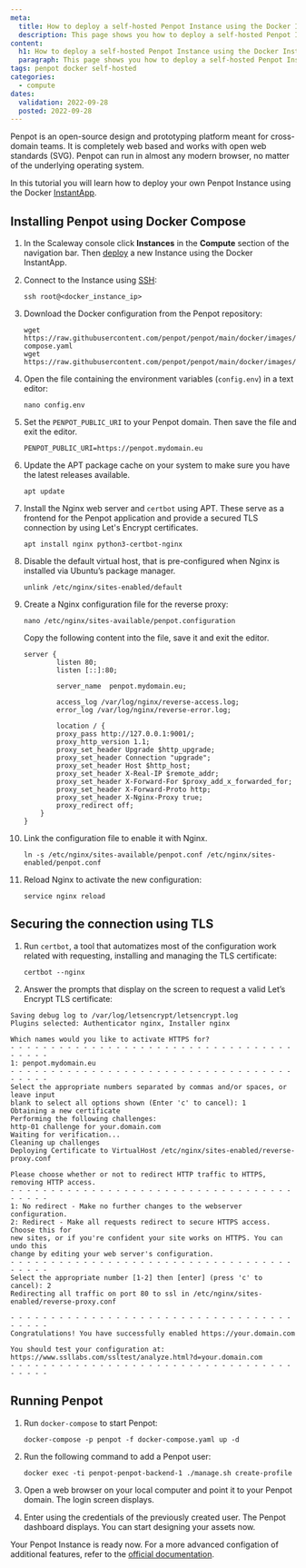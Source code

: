 ```yaml
---
meta:
  title: How to deploy a self-hosted Penpot Instance using the Docker InstantApp
  description: This page shows you how to deploy a self-hosted Penpot Instance using the Docker InstantApp
content:
  h1: How to deploy a self-hosted Penpot Instance using the Docker InstantApp
  paragraph: This page shows you how to deploy a self-hosted Penpot Instance using the Docker InstantApp
tags: penpot docker self-hosted
categories:
  - compute
dates:
  validation: 2022-09-28
  posted: 2022-09-28
---
```


Penpot is an open-source design and prototyping platform meant for cross-domain teams. It is completely web based and works with open web standards (SVG). Penpot can run in almost any modern browser, no matter of the underlying operating system.

In this tutorial you will learn how to deploy your own Penpot Instance using the Docker [InstantApp](https://www.scaleway.com/en/docs/tutorials/docker-instantapp/).

## Installing Penpot using Docker Compose 

1. In the Scaleway console click **Instances** in the **Compute** section of the navigation bar. Then [deploy](https://console.scaleway.com/instance/servers/create?area=fr-par-1&imageKey=c1b530d8-0ca0-45c4-80db-ba06608287b2&offerName=PLAY2-MICRO) a new Instance using the Docker InstantApp.

2. Connect to the Instance using [SSH](/compute/instances/how-to/connect-to-instance/): 
    ```
    ssh root@<docker_instance_ip>
    ```

3. Download the Docker configuration from the Penpot repository:

    ```
    wget https://raw.githubusercontent.com/penpot/penpot/main/docker/images/docker-compose.yaml
    wget https://raw.githubusercontent.com/penpot/penpot/main/docker/images/config.env
    ```

4. Open the file containing the environment variables (`config.env`) in a text editor:
    ```
    nano config.env
    ```

5. Set the `PENPOT_PUBLIC_URI` to your Penpot domain. Then save the file and exit the editor.
    ```
    PENPOT_PUBLIC_URI=https://penpot.mydomain.eu
    ```
6. Update the APT package cache on your system to make sure you have the latest releases available.
    ```
    apt update
    ```

7. Install the Nginx web server and `certbot` using APT. These serve as a frontend for the Penpot application and provide a secured TLS connection by using Let's Encrypt certificates.
    ```
    apt install nginx python3-certbot-nginx
    ```

8. Disable the default virtual host, that is pre-configured when Nginx is installed via Ubuntu’s package manager.
    ```
    unlink /etc/nginx/sites-enabled/default
    ```

9. Create a Nginx configuration file for the reverse proxy:
    ```
    nano /etc/nginx/sites-available/penpot.configuration
    ```

    Copy the following content into the file, save it and exit the editor.
    ```
    server {
            listen 80;
            listen [::]:80;

            server_name  penpot.mydomain.eu;

            access_log /var/log/nginx/reverse-access.log;
            error_log /var/log/nginx/reverse-error.log;

            location / {
            proxy_pass http://127.0.0.1:9001/;
            proxy_http_version 1.1;
            proxy_set_header Upgrade $http_upgrade;
            proxy_set_header Connection "upgrade";
            proxy_set_header Host $http_host;
            proxy_set_header X-Real-IP $remote_addr;
            proxy_set_header X-Forward-For $proxy_add_x_forwarded_for;
            proxy_set_header X-Forward-Proto http;
            proxy_set_header X-Nginx-Proxy true;
            proxy_redirect off;
        }
    }
    ```
10. Link the configuration file to enable it with Nginx.
    ```
    ln -s /etc/nginx/sites-available/penpot.conf /etc/nginx/sites-enabled/penpot.conf
    ```
11. Reload Nginx to activate the new configuration:
    ```
    service nginx reload
    ```

## Securing the connection using TLS

1. Run `certbot`, a tool that automatizes most of the configuration work related with requesting, installing and managing the TLS certificate:
    ```
    certbot --nginx
    ```

2. Answer the prompts that display on the screen to request a valid Let’s Encrypt TLS certificate:
```
Saving debug log to /var/log/letsencrypt/letsencrypt.log
Plugins selected: Authenticator nginx, Installer nginx

Which names would you like to activate HTTPS for?
- - - - - - - - - - - - - - - - - - - - - - - - - - - - - - - - - - - - - - - -
1: penpot.mydomain.eu
- - - - - - - - - - - - - - - - - - - - - - - - - - - - - - - - - - - - - - - -
Select the appropriate numbers separated by commas and/or spaces, or leave input
blank to select all options shown (Enter 'c' to cancel): 1
Obtaining a new certificate
Performing the following challenges:
http-01 challenge for your.domain.com
Waiting for verification...
Cleaning up challenges
Deploying Certificate to VirtualHost /etc/nginx/sites-enabled/reverse-proxy.conf

Please choose whether or not to redirect HTTP traffic to HTTPS, removing HTTP access.
- - - - - - - - - - - - - - - - - - - - - - - - - - - - - - - - - - - - - - - -
1: No redirect - Make no further changes to the webserver configuration.
2: Redirect - Make all requests redirect to secure HTTPS access. Choose this for
new sites, or if you're confident your site works on HTTPS. You can undo this
change by editing your web server's configuration.
- - - - - - - - - - - - - - - - - - - - - - - - - - - - - - - - - - - - - - - -
Select the appropriate number [1-2] then [enter] (press 'c' to cancel): 2
Redirecting all traffic on port 80 to ssl in /etc/nginx/sites-enabled/reverse-proxy.conf

- - - - - - - - - - - - - - - - - - - - - - - - - - - - - - - - - - - - - - - -
Congratulations! You have successfully enabled https://your.domain.com

You should test your configuration at:
https://www.ssllabs.com/ssltest/analyze.html?d=your.domain.com
- - - - - - - - - - - - - - - - - - - - - - - - - - - - - - - - - - - - - - - -
```

## Running Penpot 

1. Run `docker-compose` to start Penpot:
    ```
    docker-compose -p penpot -f docker-compose.yaml up -d
    ```

2. Run the following command to add a Penpot user:
    ```
    docker exec -ti penpot-penpot-backend-1 ./manage.sh create-profile
    ```

3. Open a web browser on your local computer and point it to your Penpot domain. The login screen displays.

    <Lightbox src="scaleway-penpot-login.webp" alt="" />

4. Enter using the credentials of the previously created user. The Penpot dashboard displays. You can start designing your assets now. 

    <Lightbox src="scaleway-penpot-dashboard.webp" alt="" />


Your Penpot Instance is ready now. For a more advanced configation of additional features, refer to the [official documentation](https://help.penpot.app/technical-guide/configuration/). 